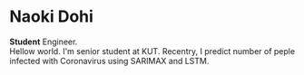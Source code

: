 # Naoki Dohi

**Student** Engineer.  
Hellow world.
I'm senior student at KUT.
Recentry, I predict number of peple infected with Coronavirus using SARIMAX and LSTM.
